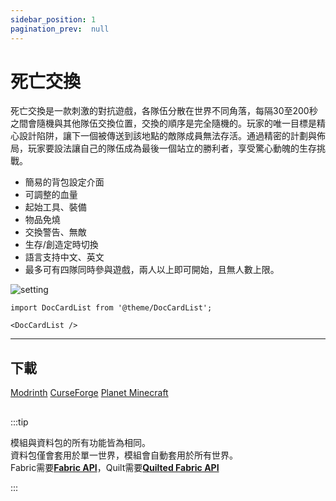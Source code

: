 ```yaml
---
sidebar_position: 1
pagination_prev:  null 
---
```


# 死亡交換

死亡交換是一款刺激的對抗遊戲，各隊伍分散在世界不同角落，每隔30至200秒之間會隨機與其他隊伍交換位置，交換的順序是完全隨機的。玩家的唯一目標是精心設計陷阱，讓下一個被傳送到該地點的敵隊成員無法存活。通過精密的計劃與佈局，玩家要設法讓自己的隊伍成為最後一個站立的勝利者，享受驚心動魄的生存挑戰。

- 簡易的背包設定介面
- 可調整的血量
- 起始工具、裝備
- 物品免燒
- 交換警告、無敵
- 生存/創造定時切換
- 語言支持中文、英文
- 最多可有四隊同時參與遊戲，兩人以上即可開始，且無人數上限。

![setting](./img/setting.png)

```mdx-code-block
import DocCardList from '@theme/DocCardList';

<DocCardList />
```

---
## 下載

<a className="button button--success button--lg" target="_blank" href="https://modrinth.com/datapack/deathswap">Modrinth</a>
<a className="button button--warning button--lg" target="_blank" href="https://www.curseforge.com/minecraft/data-packs/deathswap">CurseForge</a>
<a className="button button--info button--lg" target="_blank" href="https://www.planetminecraft.com/data-pack/deathswap-6145205/">Planet Minecraft</a>

##

:::tip

模組與資料包的所有功能皆為相同。   
資料包僅會套用於單一世界，模組會自動套用於所有世界。   
Fabric需要[**Fabric API**](https://modrinth.com/mod/fabric-api)，Quilt需要[**Quilted Fabric API**](https://modrinth.com/mod/qsl)

:::